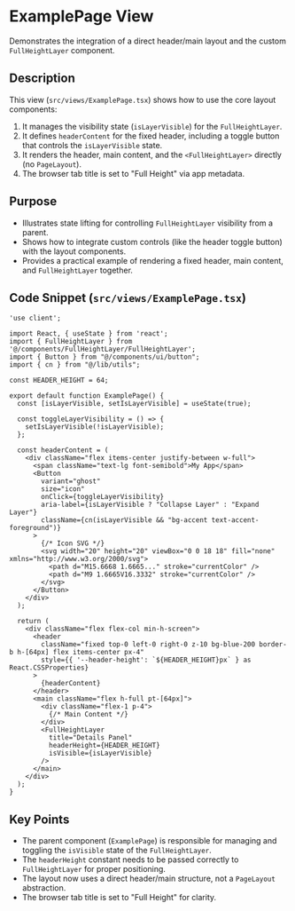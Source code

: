 # ExamplePage View

Demonstrates the integration of a direct header/main layout and the custom `FullHeightLayer` component.

## Description

This view (`src/views/ExamplePage.tsx`) shows how to use the core layout components:

1.  It manages the visibility state (`isLayerVisible`) for the `FullHeightLayer`.
2.  It defines `headerContent` for the fixed header, including a toggle button that controls the `isLayerVisible` state.
3.  It renders the header, main content, and the `<FullHeightLayer>` directly (no `PageLayout`).
4.  The browser tab title is set to "Full Height" via app metadata.

## Purpose

*   Illustrates state lifting for controlling `FullHeightLayer` visibility from a parent.
*   Shows how to integrate custom controls (like the header toggle button) with the layout components.
*   Provides a practical example of rendering a fixed header, main content, and `FullHeightLayer` together.

## Code Snippet (`src/views/ExamplePage.tsx`)

```tsx
'use client';

import React, { useState } from 'react';
import { FullHeightLayer } from '@/components/FullHeightLayer/FullHeightLayer';
import { Button } from "@/components/ui/button";
import { cn } from "@/lib/utils";

const HEADER_HEIGHT = 64;

export default function ExamplePage() {
  const [isLayerVisible, setIsLayerVisible] = useState(true);

  const toggleLayerVisibility = () => {
    setIsLayerVisible(!isLayerVisible);
  };

  const headerContent = (
    <div className="flex items-center justify-between w-full">
      <span className="text-lg font-semibold">My App</span>
      <Button
        variant="ghost"
        size="icon"
        onClick={toggleLayerVisibility}
        aria-label={isLayerVisible ? "Collapse Layer" : "Expand Layer"}
        className={cn(isLayerVisible && "bg-accent text-accent-foreground")}
      >
        {/* Icon SVG */}
        <svg width="20" height="20" viewBox="0 0 18 18" fill="none" xmlns="http://www.w3.org/2000/svg">
          <path d="M15.6668 1.6665..." stroke="currentColor" />
          <path d="M9 1.6665V16.3332" stroke="currentColor" />
        </svg>
      </Button>
    </div>
  );

  return (
    <div className="flex flex-col min-h-screen">
      <header
        className="fixed top-0 left-0 right-0 z-10 bg-blue-200 border-b h-[64px] flex items-center px-4"
        style={{ '--header-height': `${HEADER_HEIGHT}px` } as React.CSSProperties}
      >
        {headerContent}
      </header>
      <main className="flex h-full pt-[64px]">
        <div className="flex-1 p-4">
          {/* Main Content */}
        </div>
        <FullHeightLayer
          title="Details Panel"
          headerHeight={HEADER_HEIGHT}
          isVisible={isLayerVisible}
        />
      </main>
    </div>
  );
}
```

## Key Points

*   The parent component (`ExamplePage`) is responsible for managing and toggling the `isVisible` state of the `FullHeightLayer`.
*   The `headerHeight` constant needs to be passed correctly to `FullHeightLayer` for proper positioning.
*   The layout now uses a direct header/main structure, not a `PageLayout` abstraction.
*   The browser tab title is set to "Full Height" for clarity. 